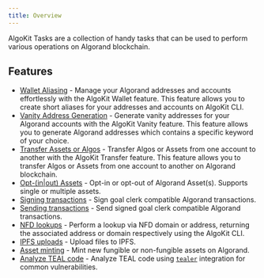 ```yaml
---
title: Overview
---
```


AlgoKit Tasks are a collection of handy tasks that can be used to perform various operations on Algorand blockchain.

## Features

- [Wallet Aliasing](/build/algokit/cli/features/task_cmd/wallet) - Manage your Algorand addresses and accounts effortlessly with the AlgoKit Wallet feature. This feature allows you to create short aliases for your addresses and accounts on AlgoKit CLI.
- [Vanity Address Generation](/build/algokit/cli/features/task_cmd/vanity_address) - Generate vanity addresses for your Algorand accounts with the AlgoKit Vanity feature. This feature allows you to generate Algorand addresses which contains a specific keyword of your choice.
- [Transfer Assets or Algos](/build/algokit/cli/features/task_cmd/transfer) - Transfer Algos or Assets from one account to another with the AlgoKit Transfer feature. This feature allows you to transfer Algos or Assets from one account to another on Algorand blockchain.
- [Opt-(in|out) Assets](/build/algokit/cli/features/task_cmd/opt) - Opt-in or opt-out of Algorand Asset(s). Supports single or multiple assets.
- [Signing transactions](/build/algokit/cli/features/task_cmd/sign) - Sign goal clerk compatible Algorand transactions.
- [Sending transactions](/build/algokit/cli/features/task_cmd/send) - Send signed goal clerk compatible Algorand transactions.
- [NFD lookups](/build/algokit/cli/features/task_cmd/nfd) - Perform a lookup via NFD domain or address, returning the associated address or domain respectively using the AlgoKit CLI.
- [IPFS uploads](/build/algokit/cli/features/task_cmd/ipfs) - Upload files to IPFS.
- [Asset minting](/build/algokit/cli/features/task_cmd/mint) - Mint new fungible or non-fungible assets on Algorand.
- [Analyze TEAL code](/build/algokit/cli/features/task_cmd/analyze) - Analyze TEAL code using [`tealer`](https://github.com/crytic/tealer) integration for common vulnerabilities.
